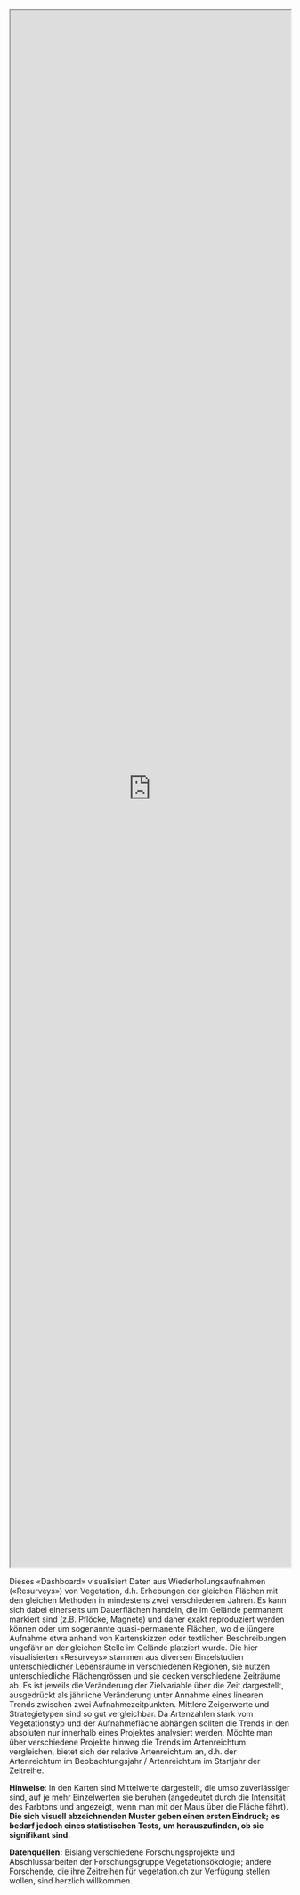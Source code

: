 





:::{.column-screen}

 <iframe src="https://ratnanil.shinyapps.io/shiny-resurvey/" title="Species Richness" style="width: 100%; height: 70vh">


 </iframe>


:::




Dieses «Dashboard» visualisiert Daten aus Wiederholungsaufnahmen («Resurveys») von Vegetation, d.h. Erhebungen der gleichen Flächen mit den gleichen Methoden in mindestens zwei verschiedenen Jahren. Es kann sich dabei einerseits um Dauerflächen handeln, die im Gelände permanent markiert sind (z.B. Pflöcke, Magnete) und daher exakt reproduziert werden können oder um sogenannte quasi-permanente Flächen, wo die jüngere Aufnahme etwa anhand von Kartenskizzen oder textlichen Beschreibungen ungefähr an der gleichen Stelle im Gelände platziert wurde. Die hier visualisierten «Resurveys» stammen aus diversen Einzelstudien unterschiedlicher Lebensräume in verschiedenen Regionen, sie nutzen unterschiedliche Flächengrössen und sie decken verschiedene Zeiträume ab. Es ist jeweils die Veränderung der Zielvariable über die Zeit dargestellt, ausgedrückt als jährliche Veränderung unter Annahme eines linearen Trends zwischen zwei Aufnahmezeitpunkten. Mittlere Zeigerwerte und Strategietypen sind so gut vergleichbar. Da Artenzahlen stark vom Vegetationstyp und der Aufnahmefläche abhängen sollten die Trends in den absoluten nur innerhalb eines Projektes analysiert werden. Möchte man über verschiedene Projekte hinweg die Trends im Artenreichtum vergleichen, bietet sich der relative Artenreichtum an, d.h. der Artenreichtum im Beobachtungsjahr / Artenreichtum im Startjahr der Zeitreihe.

**Hinweise**: In den Karten sind Mittelwerte dargestellt, die umso zuverlässiger sind, auf je mehr Einzelwerten sie beruhen (angedeutet durch die Intensität des Farbtons und angezeigt, wenn man mit der Maus über die Fläche fährt). **Die sich visuell abzeichnenden Muster geben einen ersten Eindruck; es bedarf jedoch eines statistischen Tests, um herauszufinden, ob sie signifikant sind.**

**Datenquellen:** Bislang verschiedene Forschungsprojekte und Abschlussarbeiten der Forschungsgruppe Vegetationsökologie; andere Forschende, die ihre Zeitreihen für vegetation.ch zur Verfügung stellen wollen, sind herzlich willkommen.

